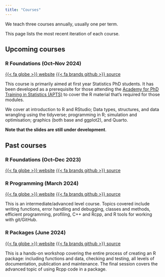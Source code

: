 ```yaml
---
title: "Courses"
---
```


We teach three courses annually, usually one per term. 

This page lists the most recent iteration of each course.

## Upcoming courses

### R Foundations (Oct--Nov 2024)

[{{< fa globe >}} website](https://warwick-stats-resources.github.io/r-foundations-2024/){.btn .btn-primary}
[{{< fa brands github >}} source](https://github.com/Warwick-Stats-Resources/r-foundations-2024){.btn .btn-primary}

This course is primarily aimed at first year Statistics PhD students. It has been developed as a prerequisite for those attending the [Academy for PhD Training in Statistics (APTS)](https://warwick.ac.uk/fac/sci/statistics/apts/) to cover the R material that’s required for those modules.

We cover at introduction to R and RStudio; Data types, structures, and data wrangling using the tidyverse; programming in R; simulation and optimisation; graphics (both base and ggplot2), and Quarto.

**Note that the slides are still under development**.

## Past courses

### R Foundations (Oct--Dec 2023)

[{{< fa globe >}} website](https://warwick-stats-resources.github.io/r-foundations/){.btn .btn-primary}
[{{< fa brands github >}} source](https://github.com/Warwick-Stats-Resources/r-foundations){.btn .btn-primary}

### R Programming (March 2024)

[{{< fa globe >}} website](https://warwick-stats-resources.github.io/r-programming-2024/){.btn .btn-primary}
[{{< fa brands github >}} source](https://github.com/Warwick-Stats-Resources/r-programming-2024){.btn .btn-primary}

This is an intermediate/advanced level course. Topics covered include writing functions, error handling and debugging, classes and methods, efficient programming, profiling, C++ and Rcpp, and R tools for working with git/GitHub.

### R Packages (June 2024)

[{{< fa globe >}} website](https://warwick-stats-resources.github.io/r-packages-2024/){.btn .btn-primary}
[{{< fa brands github >}} source](https://github.com/Warwick-Stats-Resources/r-packages-2024){.btn .btn-primary}

This is a hands-on workshop covering the entire process of creating an R package: including functions and data, checking and testing, all levels of documentation, publication and maintenance. The final session covers the advanced topic of using Rcpp code in a package.